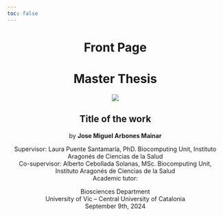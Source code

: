 ```yaml
---
toc: false
---
```


<center>

# Front Page {.hidden .unnumbered}

# Master Thesis {.unnumbered}

![](images/uvic_logo.png)

## Title of the work

by **Jose Miguel Arbones Mainar**

Supervisor: Laura Puente Santamaría, PhD. Biocomputing Unit, Instituto Aragonés de Ciencias de la Salud\
Co-supervisor: Alberto Cebollada Solanas, MSc. Biocomputing Unit, Instituto Aragonés de Ciencias de la Salud\
Academic tutor:

Biosciences Department\
University of Vic – Central University of Catalonia\
September 9th, 2024

</center>
